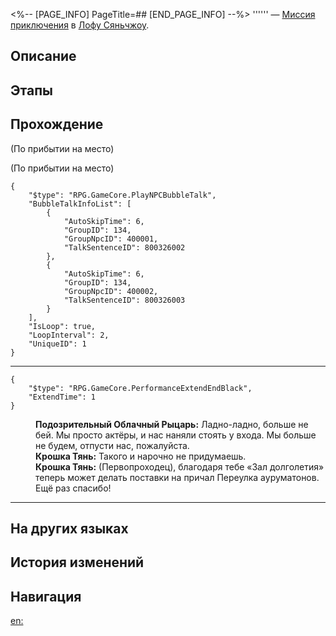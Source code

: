 <%-- [PAGE_INFO]
PageTitle=##
[END_PAGE_INFO] --%>
{{Дополнить|Диалоги.}}
{{Миссия Инфобокс
|id              = 8003260
|Название        = 
|Изображение     = Миссия .png
|Тип             = Миссия приключения
|Событие         = 
|Глава           = 
|Условия         = Завершена [[Миссия приключения]] «[[Управление причалом II]]»
|Персонажи       = Крошка Тянь; Первопроходец; Подозрительный Облачный Рыцарь
|СтартЛокация    = [[Лофу Сяньчжоу]] — [[Переулок ауруматонов]]
|Мир             = Лофу Сяньчжоу
|Предыдущая      = Управление причалом II
|Следующая       = 
|Награды         = Свидетельство процветания*2; Трудовой договор Мадзимы*1 { text = Трудовой договор Мадзимы }
}}
'''''' — [[Миссия приключения]] в [[Лофу Сяньчжоу]].

==Описание==
{{Описание|<!--официальное описание из Перекрёстка судеб-->}}

==Этапы==


==Прохождение==
{{Дополнить}}
;(По прибытии на место)

;(По прибытии на место)
<pre>{
	"$type": "RPG.GameCore.PlayNPCBubbleTalk",
	"BubbleTalkInfoList": [
		{
			"AutoSkipTime": 6,
			"GroupID": 134,
			"GroupNpcID": 400001,
			"TalkSentenceID": 800326002
		},
		{
			"AutoSkipTime": 6,
			"GroupID": 134,
			"GroupNpcID": 400002,
			"TalkSentenceID": 800326003
		}
	],
	"IsLoop": true,
	"LoopInterval": 2,
	"UniqueID": 1
}</pre>
----
<pre>{
	"$type": "RPG.GameCore.PerformanceExtendEndBlack",
	"ExtendTime": 1
}</pre>
:'''Подозрительный Облачный Рыцарь:''' Ладно-ладно, больше не бей. Мы просто актёры, и нас наняли стоять у входа. Мы больше не будем, отпусти нас, пожалуйста.
:'''Крошка Тянь:''' Такого и нарочно не придумаешь.
:'''Крошка Тянь:''' (Первопроходец), благодаря тебе «Зал долголетия» теперь может делать поставки на причал Переулка ауруматонов. Ещё раз спасибо!
----
{{Диалог Конец}}

==На других языках==
{{На других языках
|en   = 
|zhs  = 
|zht  = 
|ja   = 
|ko   = 
|es   = 
|fr   = 
|ru   = 
|th   = 
|vi   = 
|de   = 
|id   = 
|pt   = 
}}

==История изменений==
{{История изменений|3.5}}

==Навигация==
{{Миссия приключения Навбокс|Глава }}

[[en:]]
